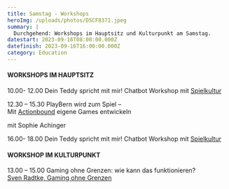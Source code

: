 ```yaml
---
title: Samstag - Workshops
heroImg: /uploads/photos/DSCF8371.jpeg
summary: |
  Durchgehend: Workshops im Hauptsitz und Kulturpunkt am Samstag.
datestart: 2023-09-16T08:00:00.000Z
datefinish: 2023-09-16T16:00:00.000Z
category: Education
---
```


#### WORKSHOPS IM HAUPTSITZ

10.00- 12.00
&#x9;Dein Teddy spricht mit mir! 	Chatbot Workshop mit [Spielkultur](https://spielkultur.ch/)

12.30 – 15.30	PlayBern wird zum Spiel – \
    Mit [Actionbound](https://de.actionbound.com/) eigene Games entwickeln

&#x9;mit Sophie Achinger

16.00- 18.00
&#x9;Dein Teddy spricht mit mir! Chatbot Workshop mit [Spielkultur](https://spielkultur.ch/)

#### &#xA;WORKSHOP IM KULTURPUNKT

13.00 – 15.00  Gaming ohne Grenzen:  wie kann das funktionieren? \
   [Sven Radtke, Gaming ohne Grenzen](https://gaming-ohne-grenzen.de/)
